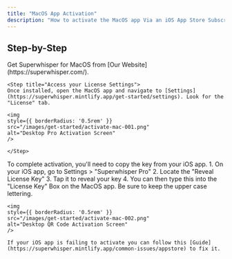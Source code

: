 ```yaml
---
title: "MacOS App Activation"
description: "How to activate the MacOS app Via an iOS App Store Subscription."
---
```


## Step-by-Step

<Steps>
    <Step title="Download the App">
        Get Superwhisper for MacOS from [Our Website](https://superwhisper.com/).
    </Step>

    <Step title="Access your License Settings">
    Once installed, open the MacOS app and navigate to [Settings](https://superwhisper.mintlify.app/get-started/settings). Look for the "License" tab.

    <img
    style={{ borderRadius: '0.5rem' }}
    src="/images/get-started/activate-mac-001.png"
    alt="Desktop Pro Activation Screen"
    />
    
    </Step>

  <Step title="License Activation">
    To complete activation, you'll need to copy the key from your iOS app. 
      1. On your iOS app, go to Settings > "Superwhisper Pro"
      2. Locate the "Reveal License Key"
      3. Tap it to reveal your key
      4. You can then type this into the "License Key" Box on the MacOS app. Be sure to keep the upper case lettering. 

    <img
    style={{ borderRadius: '0.5rem' }}
    src="/images/get-started/activate-mac-002.png"
    alt="Desktop QR Code Activation Screen"
    />

    If your iOS app is failing to activate you can follow this [Guide](https://superwhisper.mintlify.app/common-issues/appstore) to fix it. 

  </Step>
</Steps>

